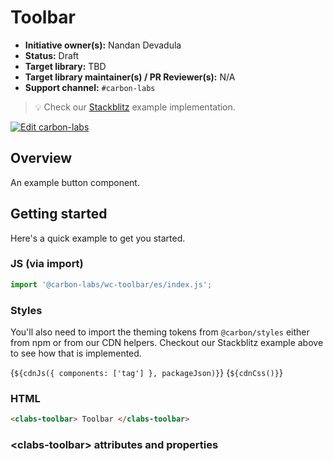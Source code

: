 
<Meta of={ToolbarStories} />

# Toolbar

- **Initiative owner(s):** Nandan Devadula
- **Status:** Draft
- **Target library:** TBD
- **Target library maintainer(s) / PR Reviewer(s):** N/A
- **Support channel:** `#carbon-labs`

> 💡 Check our
> [Stackblitz](https://stackblitz.com/github/carbon-design-system/carbon-labs/tree/main/examples/web-components/toolbar)
> example implementation.

[![Edit carbon-labs](https://developer.stackblitz.com/img/open_in_stackblitz.svg)](https://stackblitz.com/github/carbon-design-system/carbon-labs/tree/main/examples/web-components/toolbar)

## Overview

An example button component.

## Getting started

Here's a quick example to get you started.

### JS (via import)

```javascript
import '@carbon-labs/wc-toolbar/es/index.js';
```

### Styles

You'll also need to import the theming tokens from `@carbon/styles` either from
npm or from our CDN helpers. Checkout our Stackblitz example above to see how
that is implemented.

<Markdown>{`${cdnJs({ components: ['tag'] }, packageJson)}`}</Markdown>
<Markdown>{`${cdnCss()}`}</Markdown>

### HTML

```html
<clabs-toolbar> Toolbar </clabs-toolbar>
```

### &lt;clabs-toolbar&gt; attributes and properties

<ArgTypes of="clabs-toolbar" />
